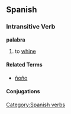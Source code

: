 == Spanish == 
=== Intransitive Verb === 
'''palabra'''
# to [[whine]]

==== Related Terms ====
*[[ñoño]]
[[Category:Spanish verbs]] 
==== Conjugations ====
{{template:Es:-ar|ñoñe}}